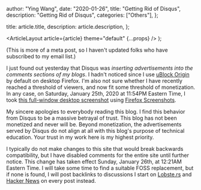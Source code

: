 
  author: "Ying Wang",
  date: "2020-01-26",
  title: "Getting Rid of Disqus",
  description: "Getting Rid of Disqus",
  categories: ["Others"],
};

  title: article.title,
  description: article.description,
};

  <ArticleLayout article={article} theme="default" {...props} />
);

(This is more of a meta post, so I haven't updated folks who have subscribed to
my email list.)

I just found out yesterday that Disqus was _inserting advertisements into the
comments sections of my blogs_. I hadn't noticed since I use [uBlock
Origin](https://github.com/gorhill/uBlock/) by default on desktop Firefox. I'm
also not sure whether I have recently reached a threshold of viewers, and now
fit some threshold of monetization. In any case, on Saturday, January 25th, 2020
at 11:54PM Eastern Time, I took [this full-window desktop
screenshot](/images/2020/01/26/screenshot.png) using [Firefox
Screenshots](https://screenshots.firefox.com/).

My sincere apologies to everybody reading this blog. I find this behavior from
Disqus to be a massive betrayal of trust. This blog has not been monetized and
never will be. Beyond monetization, the advertisements served by Disqus do not
align at all with this blog's purpose of technical education. Your trust in my
work here is my highest priority.

I typically do not make changes to this site that would break backwards
compatibility, but I have disabled comments for the entire site until further
notice. This change has taken effect Sunday, January 26th, at 12:21AM Eastern
Time. I will take some time to find a suitable FOSS replacement, but if none is
found, I will post backlinks to discussions I start on
[Lobste.rs](https://lobste.rs) and [Hacker News](https://news.ycombinator.com)
on every post instead.

